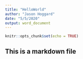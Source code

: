 ```yaml
---
title: "HelloWorld"
author: "Jason Hoggard"
date: "5/5/2020"
output: word_document
---
```


```r
knitr::opts_chunk$set(echo = TRUE)
```

## This is a markdown file
